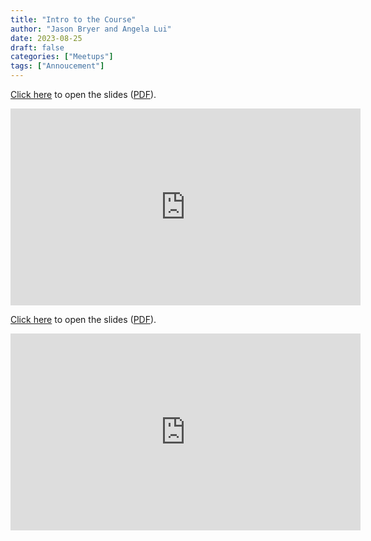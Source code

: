 ```yaml
---
title: "Intro to the Course"
author: "Jason Bryer and Angela Lui"
date: 2023-08-25
draft: false
categories: ["Meetups"]
tags: ["Annoucement"]
---
```



[Click here](/slides/01-Intro_to_Course.html#1) to open the slides ([PDF](/slides/01-Intro_to_Course.pdf)).

<iframe width="560" height="315" src="https://www.youtube.com/embed/-CUyvfaNnFs" title="YouTube video player" frameborder="0" allow="accelerometer; autoplay; clipboard-write; encrypted-media; gyroscope; picture-in-picture" allowfullscreen></iframe>

<!--more-->

[Click here](/slides/01-Intro_to_Course.html#1) to open the slides ([PDF](/slides/01-Intro_to_Course.pdf)).

<iframe width="560" height="315" src="https://www.youtube.com/embed/-CUyvfaNnFs" title="YouTube video player" frameborder="0" allow="accelerometer; autoplay; clipboard-write; encrypted-media; gyroscope; picture-in-picture" allowfullscreen></iframe>




